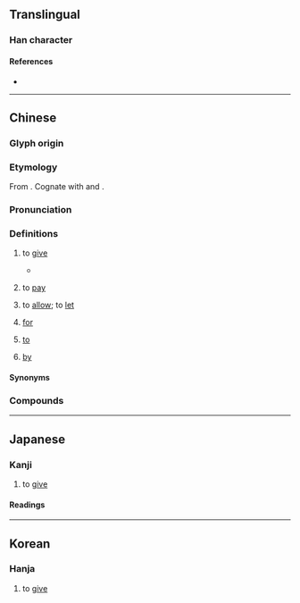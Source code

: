 {{also|異}}
{{character info/new}}
==Translingual==

===Han character===
{{Han char|rn=102|rad=田|as=03|sn=8|four=60221|canj=WML|ids=⿱田丌}}

====References====
* {{Han ref|kx=0759.160|dkj=21748|dj=1169.170|hdz=42530.060|uh=7540}}

----

==Chinese==
{{zh-forms|alt=俾-colloquial Cantonese,比-colloquial Cantonese,撥-colloquial Wu}}

===Glyph origin===
{{Han etym}}

===Etymology===
From {{inh|zh|sit-pro|*s-bəj-n/k||to give}}. Cognate with {{cog|bo|སྦྱིན||to give, to bestow}} and {{cog|my|ပေး||to give}}.

===Pronunciation===
{{zh-pron
|m=bì
|c=bei3,bei2
|c_note=bei3 - literary; bei2 - vernacular
|c-t=ei2
|w=2pi,4peq
|w_note=2pi - literary; 4peq - vernacular
|mc=y
|oc=y
|ma=
|cat=v,prep
}}

===Definitions===
{{zh-hanzi}}

# {{lb|zh|literary|or|Cantonese|Wu}} to [[give]]
#* {{zh-x|王 崩，周 人 將 畀 ^虢 ^公 政。|The king (of Zhou) has died. The people of Zhou will '''give''' power to the Duke of Guo.|ref=Zuozhuan}}
#: {{zh-x|畀 我 三 張 白紙。|'''Give''' me three sheets of white paper.|C}}
# {{lb|zh|Cantonese}} to [[pay]]
#: {{zh-also|畀錢}}
#: {{zh-x|畀 入場 費|to '''pay''' the entrance fee|C}}
# {{lb|zh|Cantonese|Wu}} to [[allow]]; to [[let]]
#: {{zh-x|老師 唔 畀 我哋 上{soeng5} 緊 堂 嗰時 飲水。|The teacher doesn't '''let''' us drink water during class.|C}}
# {{lb|zh|Cantonese|Wu}} [[for]]
#: {{zh-x|原先 係 畀 你 食 嘅。|It was originally '''for''' you to eat.|C}}
#: {{zh-x|原來 是 畀 儂 吃 个。|It was originally '''for''' you to eat.|W}}
# {{lb|zh|Cantonese|Wu}} [[to]]
#: {{zh-x|講 畀 你 知|to tell you|C}}
#: {{zh-x|講 畀 儂 聽|to tell you|W}}
# {{lb|zh|Cantonese|Wu}} [[by]]
#: {{zh-x|我 畀 蚊 咬 呀。|I got bitten '''by''' a mosquito.|C}}
#: {{zh-x|我 隻 錶 畀 人 偷 咗。|My watch has been stolen ('''by''' someone).|C}}

====Synonyms====
{{zh-dial|給}}

===Compounds===
{{zh-der|付畀|投畀豺虎|賦畀|畀錢}}

----

==Japanese==

===Kanji===
{{ja-kanji|grade=|rs=田03}}

# to [[give]]

====Readings====
{{ja-readings
|on=[[ひ]] (hi)
|kun=[[あたえるもの]] (ataerumono)
}}

----

==Korean==

===Hanja===
{{ko-hanja|hangeul=비|eumhun=|rv=bi|mr=pi|y=pi}}

# to [[give]]